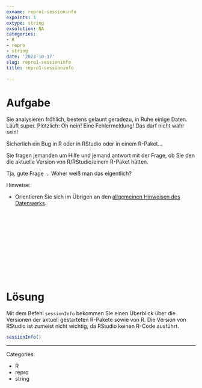 ```yaml
---
exname: repro1-sessioninfo
expoints: 1
extype: string
exsolution: NA
categories:
- R
- repro
- string
date: '2023-10-17'
slug: repro1-sessioninfo
title: repro1-sessioninfo

---
```





# Aufgabe

Sie analysieren fröhlich, bestens gelaunt geradezu, in Ruhe einige Daten.
Läuft super.
Plötzlich: Oh nein! Eine Fehlermeldung! Das darf nicht wahr sein!

Sicherlich ein Bug in R oder in RStudio oder in einem R-Paket...

Sie fragen jemanden um Hilfe und jemand antwort mit der Frage, ob Sie den die aktuelle Version von R/RStudio/einem R-Paket hätten.

Tja, gute Frage ... Woher weiß man das eigentlich?


Hinweise:

- Orientieren Sie sich im Übrigen an den [allgemeinen Hinweisen des Datenwerks](https://datenwerk.netlify.app/hinweise).





</br>
</br>
</br>
</br>
</br>
</br>
</br>
</br>
</br>
</br>

# Lösung


Mit dem Befehl `sessionInfo` bekommen Sie einen Überblick über die Versionen der aktuell gestarteten R-Pakete sowie von R.
Die Version von RStudio ist zumeist nicht wichtig, da RStudio keinen R-Code ausführt.


```r
sessionInfo()
```




---

Categories: 

- R
- repro
- string

